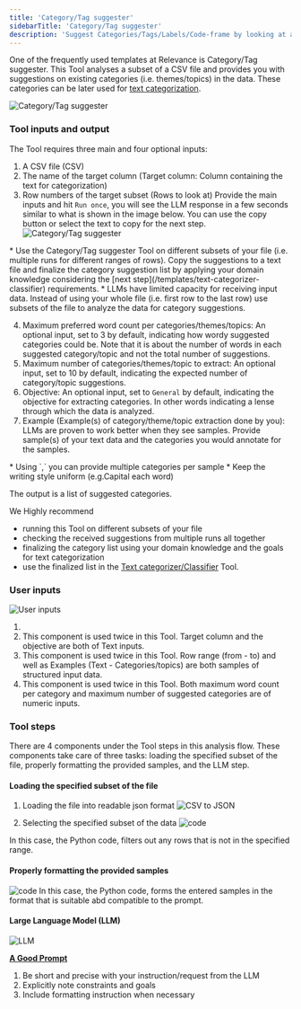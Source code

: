```yaml
---
title: 'Category/Tag suggester'
sidebarTitle: 'Category/Tag suggester'
description: 'Suggest Categories/Tags/Labels/Code-frame by looking at a subset of the data'
---
```

One of the frequently used templates at Relevance is Category/Tag suggester.
This Tool analyses a subset of a CSV file and provides you with suggestions
on existing categories (i.e. themes/topics) in the data. 
These categories can be later used for 
[text categorization](/templates/text-categorizer-classifier).

![Category/Tag suggester](/images/templates/category-tag-suggester/category-tag-suggester-form.png)

<Snippet file="how-to-use-a-tool.mdx" />

### Tool inputs and output
The Tool requires three main and four optional inputs: 
1. A CSV file (CSV)
2. The name of the target column (Target column: Column containing the text for categorization)
3. Row numbers of the target subset (Rows to look at)
Provide the main inputs and hit `Run once`, you will see the LLM response in a few seconds
similar to what is shown in the image below. You can use the copy button or select the text to
copy for the next step.
![Category/Tag suggester](/images/templates/category-tag-suggester/category-tag-suggester-answer.png)

<Tip>
* Use the Category/Tag suggester Tool on different subsets of your file (i.e. multiple runs 
for different ranges of rows). Copy the suggestions to a text file and finalize the category 
suggestion list by applying your domain knowledge considering the 
[next step](/templates/text-categorizer-classifier) requirements.
* LLMs have limited capacity for receiving input data. Instead of using your whole file
(i.e. first row to the last row) use subsets of the file to analyze the data for category
suggestions.
</Tip>

4. Maximum preferred word count per categories/themes/topics: 
An optional input, set to 3 by default, indicating how wordy suggested categories could be. 
Note that it is about the number of words in each suggested category/topic and not the 
total number of suggestions.
5. Maximum number of categories/themes/topic to extract:
An optional input, set to 10 by default, indicating the expected number of category/topic suggestions.
6. Objective:
An optional input, set to `General` by default, indicating the objective for extracting categories.
In other words indicating a lense through which the data is analyzed.
7. Example (Example(s) of category/theme/topic extraction done by you):
LLMs are proven to work better when they see samples. Provide sample(s) of your text data and the 
categories you would annotate for the samples.
<Tip>
* Using `,` you can provide multiple categories per sample
* Keep the writing style uniform (e.g.Capital each word)
</Tip>

The output is a list of suggested categories. 

We Highly recommend 
* running this Tool on different subsets of your file
* checking the received suggestions from multiple runs all together
* finalizing the category list using your domain knowledge and the goals for text categorization
* use the finalized list in the [Text categorizer/Classifier](/templates/text-categorizer-classifier.mdx) Tool.

<Snippet file="components/tools/tool-components.mdx" />

### User inputs
![User inputs](/images/templates/category-tag-suggester/category-tag-suggester-build-input.png)

1. <Snippet file="components/inputs/file-to-url.mdx" />

2. <Snippet file="components/inputs/text-input.mdx" />
    This component is used twice in this Tool. Target column and the objective are both of Text
    inputs.

3. <Snippet file="components/inputs/table.mdx" />
    This component is used twice in this Tool. Row range (from - to) and well as Examples
    (Text - Categories/topics) are both samples of structured input data.

4. <Snippet file="components/inputs/numeric-input.mdx" />
    This component is used twice in this Tool. Both maximum word count per category and maximum
    number of suggested categories are of numeric inputs.

### Tool steps
There are 4 components under the Tool steps in this analysis flow. These components take care of three
tasks: loading the specified subset of the file, properly formatting the provided samples,
and the LLM step.

#### Loading the specified subset of the file
1. Loading the file into readable json format
![CSV to JSON](/images/templates/category-tag-suggester/category-tag-suggester-build-csv-to-json.png)
<Snippet file="components/tools/convert-spreadsheet-to-json.mdx" />

2. Selecting the specified subset of the data
![code](/images/templates/category-tag-suggester/category-tag-suggester-build-subset.png)
<Snippet file="components/tools/code-python.mdx" />
    In this case, the Python code, filters out any rows that is not in the specified range.

#### Properly formatting the provided samples
![code](/images/templates/category-tag-suggester/category-tag-suggester-build-sample.png)
<Snippet file="components/tools/code-python.mdx" />
    In this case, the Python code, forms the entered samples in the format that is suitable
    abd compatible to the prompt.

#### Large Language Model (LLM)
![LLM](/images/templates/category-tag-suggester/category-tag-suggester-build-llm.png)
<Snippet file="components/tools/llm.mdx" />

**[A Good Prompt](/llms/prompt)**
1. Be short and precise with your instruction/request from the LLM
2. Explicitly note constraints and goals
3. Include formatting instruction when necessary